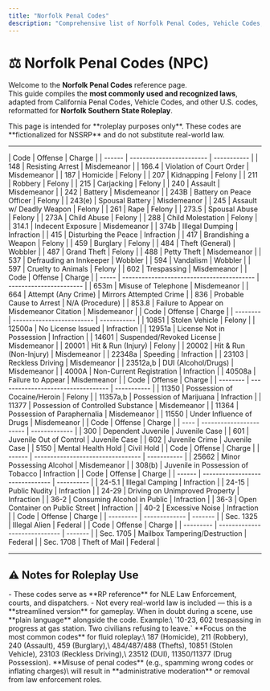 ```yaml
---
title: "Norfolk Penal Codes"
description: "Comprehensive list of Norfolk Penal Codes, Vehicle Codes, Health & Safety, Welfare & Institutions, Business & Professions, County Ordinances, and Federal Codes for roleplay reference."
---
```


# ⚖️ Norfolk Penal Codes (NPC)

Welcome to the **Norfolk Penal Codes** reference page.\
This guide compiles the **most commonly used and recognized laws**, adapted from California Penal Codes, Vehicle Codes, and other U.S. codes, reformatted for **Norfolk Southern State Roleplay**.

<Check>
  This page is intended for **roleplay purposes only**. These codes are **fictionalized for NSSRP** and do not substitute real-world law.
</Check>

---

<Tabs>
  <Tab title="Penal Code">
    <AccordionGroup>
      <Accordion title="Crimes Against Persons" icon="user">
        | Code   | Offense                  | Charge      |
        | ------ | ------------------------ | ----------- |
        | 148    | Resisting Arrest         | Misdemeanor |
        | 166.4  | Violation of Court Order | Misdemeanor |
        | 187    | Homicide                 | Felony      |
        | 207    | Kidnapping               | Felony      |
        | 211    | Robbery                  | Felony      |
        | 215    | Carjacking               | Felony      |
        | 240    | Assault                  | Misdemeanor |
        | 242    | Battery                  | Misdemeanor |
        | 243B   | Battery on Peace Officer | Felony      |
        | 243(e) | Spousal Battery          | Misdemeanor |
        | 245    | Assault w/ Deadly Weapon | Felony      |
        | 261    | Rape                     | Felony      |
        | 273.5  | Spousal Abuse            | Felony      |
        | 273A   | Child Abuse              | Felony      |
        | 288    | Child Molestation        | Felony      |
        | 314.1  | Indecent Exposure        | Misdemeanor |
        | 374b   | Illegal Dumping          | Infraction  |
        | 415    | Disturbing the Peace     | Infraction  |
        | 417    | Brandishing a Weapon     | Felony      |
        | 459    | Burglary                 | Felony      |
        | 484    | Theft (General)          | Wobbler     |
        | 487    | Grand Theft              | Felony      |
        | 488    | Petty Theft              | Misdemeanor |
        | 537    | Defrauding an Innkeeper  | Wobbler     |
        | 594    | Vandalism                | Wobbler     |
        | 597    | Cruelty to Animals       | Felony      |
        | 602    | Trespassing              | Misdemeanor |
      </Accordion>
      <Accordion title="Other Penal Codes" icon="file-text">
        | Code  | Offense                                   | Charge                  |
        | ----- | ----------------------------------------- | ----------------------- |
        | 653m  | Misuse of Telephone                       | Misdemeanor             |
        | 664   | Attempt (Any Crime)                       | Mirrors Attempted Crime |
        | 836   | Probable Cause to Arrest                  | N/A (Procedure)         |
        | 853.8 | Failure to Appear on Misdemeanor Citation | Misdemeanor             |
      </Accordion>
    </AccordionGroup>
  </Tab>
  <Tab title="Vehicle Code">
    <Accordion title="Traffic & Vehicle" icon="car">
      | Code     | Offense                   | Charge      |
      | -------- | ------------------------- | ----------- |
      | 10851    | Stolen Vehicle            | Felony      |
      | 12500a   | No License Issued         | Infraction  |
      | 12951a   | License Not in Possession | Infraction  |
      | 14601    | Suspended/Revoked License | Misdemeanor |
      | 20001    | Hit & Run (Injury)        | Felony      |
      | 20002    | Hit & Run (Non-Injury)    | Misdemeanor |
      | 22348a   | Speeding                  | Infraction  |
      | 23103    | Reckless Driving          | Misdemeanor |
      | 23512a,b | DUI (Alcohol/Drugs)       | Misdemeanor |
      | 4000A    | Non-Current Registration  | Infraction  |
      | 40508a   | Failure to Appear         | Misdemeanor |
    </Accordion>
  </Tab>
  <Tab title="Health & Safety">
    <Accordion title="Drug Offenses" icon="pill">
      | Code     | Offense                            | Charge      |
      | -------- | ---------------------------------- | ----------- |
      | 11350    | Possession of Cocaine/Heroin       | Felony      |
      | 11357a,b | Possession of Marijuana            | Infraction  |
      | 11377    | Possession of Controlled Substance | Misdemeanor |
      | 11364    | Possession of Paraphernalia        | Misdemeanor |
      | 11550    | Under Influence of Drugs           | Misdemeanor |
    </Accordion>
  </Tab>
  <Tab title="Welfare">
    <Accordion title="Juvenile & Mental Health" icon="users">
      | Code | Offense                 | Charge        |
      | ---- | ----------------------- | ------------- |
      | 300  | Dependent Juvenile      | Juvenile Case |
      | 601  | Juvenile Out of Control | Juvenile Case |
      | 602  | Juvenile Crime          | Juvenile Case |
      | 5150 | Mental Health Hold      | Civil Hold    |
    </Accordion>
  </Tab>
  <Tab title="Business">
    <Accordion title="Alcohol & Tobacco" icon="briefcase">
      | Code   | Offense                           | Charge      |
      | ------ | --------------------------------- | ----------- |
      | 25662  | Minor Possessing Alcohol          | Misdemeanor |
      | 308(b) | Juvenile in Possession of Tobacco | Infraction  |
    </Accordion>
  </Tab>
  <Tab title="County">
    <Accordion title="County Ordinances" icon="gavel">
      | Code   | Offense                         | Charge     |
      | ------ | ------------------------------- | ---------- |
      | 24-5.1 | Illegal Camping                 | Infraction |
      | 24-15  | Public Nudity                   | Infraction |
      | 24-29  | Driving on Unimproved Property  | Infraction |
      | 36-2   | Consuming Alcohol in Public     | Infraction |
      | 36-3   | Open Container on Public Street | Infraction |
      | 40-2   | Excessive Noise                 | Infraction |
    </Accordion>
  </Tab>
  <Tab title="US Code">
    <AccordionGroup>
      <Accordion title="Title 8 — Immigration" icon="flag">
        | Code      | Offense       | Charge  |
        | --------- | ------------- | ------- |
        | Sec. 1325 | Illegal Alien | Federal |
      </Accordion>
      <Accordion title="Title 18 — Crimes" icon="scale">
        | Code      | Offense                       | Charge  |
        | --------- | ----------------------------- | ------- |
        | Sec. 1705 | Mailbox Tampering/Destruction | Federal |
        | Sec. 1708 | Theft of Mail                 | Federal |
      </Accordion>
    </AccordionGroup>
  </Tab>
</Tabs>

---

## ⚠️ Notes for Roleplay Use

<Info>
  - These codes serve as **RP reference** for NLE Law Enforcement, courts, and dispatchers.
  - Not every real-world law is included — this is a **streamlined version** for gameplay.
</Info>

<Tip>
  When in doubt during a scene, use **plain language** alongside the code. Example:\
  `10-23, 602 trespassing in progress at gas station. Two civilians refusing to leave.`
</Tip>

<Warning>
  **Focus on the most common codes** for fluid roleplay:\
  187 (Homicide), 211 (Robbery), 240 (Assault), 459 (Burglary),\
  484/487/488 (Thefts), 10851 (Stolen Vehicle), 23103 (Reckless Driving),\
  23512 (DUI), 11350/11377 (Drug Possession).
</Warning>

<Danger>
  **Misuse of penal codes** (e.g., spamming wrong codes or inflating charges)\
  will result in **administrative moderation** or removal from law enforcement roles.
</Danger>